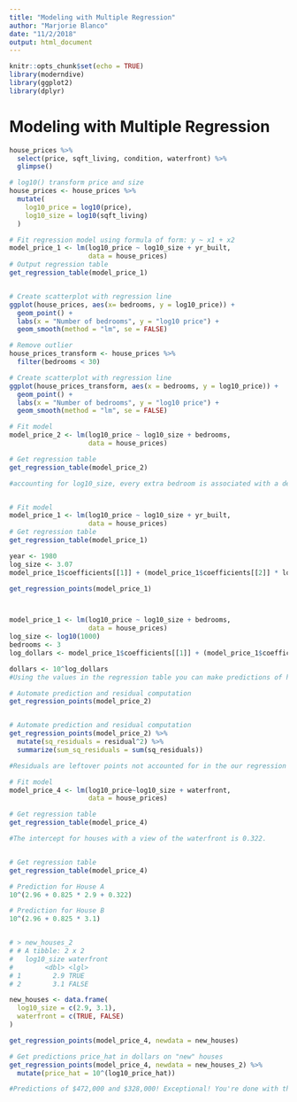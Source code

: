 ```yaml
---
title: "Modeling with Multiple Regression"
author: "Marjorie Blanco"
date: "11/2/2018"
output: html_document
---
```


```r
knitr::opts_chunk$set(echo = TRUE)
library(moderndive)
library(ggplot2)
library(dplyr)
```

# Modeling with Multiple Regression

```r
house_prices %>%
  select(price, sqft_living, condition, waterfront) %>%
  glimpse()

# log10() transform price and size
house_prices <- house_prices %>%
  mutate(
    log10_price = log10(price),
    log10_size = log10(sqft_living)
  )

# Fit regression model using formula of form: y ~ x1 + x2
model_price_1 <- lm(log10_price ~ log10_size + yr_built,
                    data = house_prices)
# Output regression table
get_regression_table(model_price_1)


# Create scatterplot with regression line
ggplot(house_prices, aes(x= bedrooms, y = log10_price)) +
  geom_point() +
  labs(x = "Number of bedrooms", y = "log10 price") +
  geom_smooth(method = "lm", se = FALSE)

# Remove outlier
house_prices_transform <- house_prices %>%
  filter(bedrooms < 30)

# Create scatterplot with regression line
ggplot(house_prices_transform, aes(x = bedrooms, y = log10_price)) +
  geom_point() +
  labs(x = "Number of bedrooms", y = "log10 price") +
  geom_smooth(method = "lm", se = FALSE)

# Fit model
model_price_2 <- lm(log10_price ~ log10_size + bedrooms, 
                    data = house_prices)

# Get regression table
get_regression_table(model_price_2)

#accounting for log10_size, every extra bedroom is associated with a decrease of on average 0.033 in log10_price.


# Fit model
model_price_1 <- lm(log10_price ~ log10_size + yr_built, 
                    data = house_prices)
# Get regression table
get_regression_table(model_price_1)

year <- 1980
log_size <- 3.07
model_price_1$coefficients[[1]] + (model_price_1$coefficients[[2]] * log_size) + (model_price_1$coefficients[[3]] * year)

get_regression_points(model_price_1)



model_price_1 <- lm(log10_price ~ log10_size + bedrooms, 
                    data = house_prices)
log_size <- log10(1000)
bedrooms <- 3
log_dollars <- model_price_1$coefficients[[1]] + (model_price_1$coefficients[[2]] * log_size) + (model_price_1$coefficients[[3]] * bedrooms)

dollars <- 10^log_dollars
#Using the values in the regression table you can make predictions of house prices! In this case, your prediction is about $260,000. Let's now apply this procedure to all 21k 

# Automate prediction and residual computation
get_regression_points(model_price_2)


# Automate prediction and residual computation
get_regression_points(model_price_2) %>%
  mutate(sq_residuals = residual^2) %>%
  summarize(sum_sq_residuals = sum(sq_residuals))

#Residuals are leftover points not accounted for in the our regression model.

# Fit model
model_price_4 <- lm(log10_price~log10_size + waterfront, 
                    data = house_prices)

# Get regression table
get_regression_table(model_price_4)

#The intercept for houses with a view of the waterfront is 0.322.


# Get regression table
get_regression_table(model_price_4)

# Prediction for House A
10^(2.96 + 0.825 * 2.9 + 0.322)

# Prediction for House B
10^(2.96 + 0.825 * 3.1)


# > new_houses_2
# # A tibble: 2 x 2
#   log10_size waterfront
#        <dbl> <lgl>     
# 1        2.9 TRUE      
# 2        3.1 FALSE

new_houses <- data.frame(
  log10_size = c(2.9, 3.1),
  waterfront = c(TRUE, FALSE)
)

get_regression_points(model_price_4, newdata = new_houses)

# Get predictions price_hat in dollars on "new" houses
get_regression_points(model_price_4, newdata = new_houses_2) %>% 
  mutate(price_hat = 10^(log10_price_hat))

#Predictions of $472,000 and $328,000! Exceptional! You're done with the multiple regression chapter, and now you're onto model assessment and selection!

```


